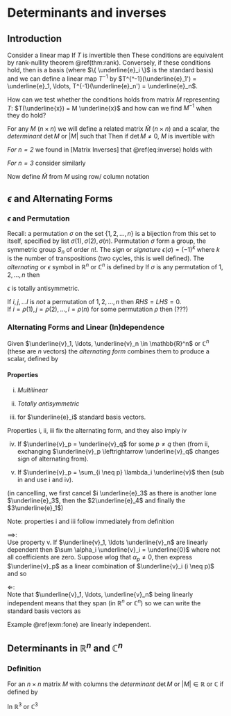 # Determinants and inverses

## Introduction

Consider a linear map 
\begin{align*}
    T : \mathbb{R}^n \to \mathbb{R}^n.
\end{align*} 
If $T$ is invertible then 
\begin{align*}
    \underbrace{\ker T = \{ \underline{0} \}}_\text{because $T$ is one-to-one} \text{ and } \underbrace{\operatorname{Im} T = \mathbb{R}^n}_\text{$T$ is onto}.
\end{align*}
These conditions are equivalent by rank-nullity theorem \@ref(thm:rank).
Conversely, if these conditions hold, then 
\begin{align*}
    \underline{e}_1' &= T(\underline{e}_1), \ldots, \underline{e}_n' = T(\underline{e}_n) \\
\end{align*} is a basis (where $\{ \underline{e}_i \}$ is the standard basis) and we can define a linear map $T^{-1}$ by $T^{^-1}(\underline{e}_1') = \underline{e}_1, \ldots, T^{-1}(\underline{e}_n') = \underline{e}_n$.

How can we test whether the conditions holds from matrix $M$ representing $T$: $T(\underline{x}) = M \underline{x}$ and how can we find $M^{-1}$ when they do hold?

For any $M$ ($n \times n$) we will define a related matrix $\widetilde{M}$ ($n \times n$) and a scalar, the *determinant* $\det M$ or $| M |$ such that 
\begin{align}
    \widetilde{M} M = (\det M )I (\#eq:inverse)
\end{align}
Then if $\det M \neq 0$, $M$ is invertible with 
\begin{align*}
    M^{-1} = \frac{1}{\det M} \widetilde{M}.
\end{align*} 

*For $n = 2$* we found in [Matrix Inverses] that \@ref(eq:inverse) holds with 
\begin{align*}
    M &= \begin{pmatrix}
    M_{11} & M_{12} \\
    M_{21} & M_{22}
    \end{pmatrix} \text{ and } \widetilde{M} = \begin{pmatrix}
    M_{22} & -M_{12} \\
    -M_{21} & M_{11}
    \end{pmatrix} \\
    \det M &= \begin{vmatrix}
    M_{11} & M_{12} \\
    M_{21} & M_{22}
    \end{vmatrix} = M_{11} M_{22} - M_{12} M_{21} \\
    &= [M \underline{e}_1, M \underline{e}_2] \\
    &= [\underline{C}_1 (M), \underline{C}_2 (M)] \\
    &= \epsilon_{ijk} M_{i1} M_{j2} \\
    \text{The factor by which areas are scaled under $M$} \\
    \det M \neq 0 &\iff \{ M \underline{e}_1, M \underline{e}_2 \} \text{ are linearly independent} \\
    &\iff \operatorname{Im}(M) = \mathbb{R}^2 \\
\end{align*} 

*For $n = 3$* consider similarly
\begin{align*}
    [M \underline{e}_1, M \underline{e}_2, M \underline{e}_3] \text{ (scalar triple product)} \\
    &= [\underline{C}_1 (M), \underline{C}_2 (M), \underline{C}_3 (M)] \\
    &= \epsilon_{ijk} M_{i1} M_{j2} M_{k3} \\
    &= \det M, \text{ defn for $n = 3$}. \\
    \text{This is the factor by which volumes are scaled under $M$ and} \\
    \det M \neq 0 &\iff  [M \underline{e}_1, M \underline{e}_2, M \underline{e}_3] \text{ are linearly independent} \\
    &\iff \operatorname{Im}(M) = \mathbb{R}^3 \\
\end{align*} 

Now define $\widetilde{M}$ from $M$ using row/ column notation 
\begin{align*}
    \underline{R}_1 (\widetilde{M}) &= \underline{C}_2 (M) \wedge \underline{C}_3 (M) \\
    \underline{R}_2 (\widetilde{M}) &= \underline{C}_3 (M) \wedge \underline{C}_1 (M) \\
    \underline{R}_3 (\widetilde{M}) &= \underline{C}_1 (M) \wedge \underline{C}_2 (M) \\
    \text{and note that} \\
    (\widetilde{M} M)_{ij} &= \underline{R}_i (\widetilde{M}) \cdot \underline{C}_j (M) \\
    &= \underbrace{(\underline{C}_1 (M) \cdot \underline{C}_2 (M) \wedge \underline{C}_3 (M))}_{\det M} \delta_{ij}
\end{align*} 

::: {.example}
\begin{align*}
    M &= \begin{pmatrix}
    1 & 3 & 0 \\
    0 & -1 & 2 \\
    4 & 1 & -1
    \end{pmatrix} \\
    \underline{C}_2 \wedge \underline{C}_3 &= \begin{pmatrix}3 \\-1 \\1\end{pmatrix} \wedge \begin{pmatrix}
    0 \\
    2 \\
    -1
    \end{pmatrix} = \begin{pmatrix}
    -1 \\
    3 \\
    6
    \end{pmatrix} \\
    \underline{C}_3 \wedge \underline{C}_1 &= \begin{pmatrix}
    0 \\
    2 \\
    -1
    \end{pmatrix} \wedge \begin{pmatrix}1 \\0 \\4\end{pmatrix} = \begin{pmatrix}
    8 \\
    -1 \\
    -2
    \end{pmatrix} \\
    \underline{C}_1 \wedge \underline{C}_2 &= \begin{pmatrix}
    1 \\
    0 \\
    4
    \end{pmatrix} \wedge \begin{pmatrix}3 \\-1 \\1\end{pmatrix} = \begin{pmatrix}
    4 \\
    11 \\
    -1
    \end{pmatrix} \\
    \widetilde{M} &= \begin{pmatrix}
    -1 & 3 & 6 \\
    8 & -1 & -2 \\
    4 & 11 & -1
    \end{pmatrix} \\
    \widetilde{M} M &= (\det M) I \text{ where} \\
    \det M &= \underline{C}_1 \cdot \underline{C}_2 \wedge \underline{C}_3 = 23.
\end{align*} 
:::

## $\epsilon$ and Alternating Forms

### $\epsilon$ and Permutation

Recall: a permutation $\sigma$ on the set $\{1, 2, \ldots, n \}$ is a bijection from this set to itself, specified by list $\sigma(1), \sigma(2), \sigma(n)$.
Permutation $\sigma$ form a group, the symmetric group $S_n$ of order $n!$. 
The *sign* or *signature* $\epsilon(\sigma) = (-1)^k$ where $k$ is the number of transpositions (two cycles, this is well defined).
The *alternating* or $\epsilon$ symbol in $\mathbb{R}^n$ or $\mathbb{C}^n$ is defined by
\begin{align*}
    \epsilon_{ij \ldots l} &= \begin{cases}
        +1 & \text{if } i, j, \ldots, l \text{ is an even permutation} \\
        -1 & \text{if } i, j, \ldots, l \text{ is an odd permutation} \\
        0 & \text{else}
    \end{cases} \\
    \epsilon(\sigma) &= (-1)^k \text{ with $\sigma$ product of $k$ transpositions} \\
    &= \pm 1.
\end{align*} 
If $\sigma$ is any permutation of $1, 2, \ldots, n$ then 
\begin{align*}
    \epsilon_{\sigma(1) \sigma(2) \ldots \sigma(n)} &= \epsilon(\sigma).
\end{align*} 

::: {.lemma}
\begin{align*}
    \epsilon_{\sigma(i) \sigma(j) \ldots \sigma(l)} = \epsilon(\sigma) \epsilon_{ij \ldots l}
\end{align*} 
$\epsilon$ is totally antisymmetric.
:::

::: {.proof}
If $i, j, \ldots l$ is *not* a permutation of $1, 2, \ldots, n$ then $RHS = LHS = 0$. \
If $i = \rho(1), j = \rho(2), \ldots, l = \rho(n)$ for some permutation $\rho$ then
\begin{align*}
    RHS &= \epsilon(\sigma) \epsilon (\rho) = \epsilon (\sigma \rho) = LHS.
\end{align*} 
(???)
:::

### Alternating Forms and Linear (In)dependence
 
Given $\underline{v}_1, \ldots, \underline{v}_n \in \mathbb{R}^n$ or $\mathbb{C}^n$ (these are $n$ vectors) the *alternating form* combines them to produce a scalar, defined by 
\begin{align*}
    [\underline{v}_1, \underline{v}_2, \ldots, \underline{v}_n] &= \epsilon_{ij \ldots l}(\underline{v}_1)_i (\underline{v}_2)_j \ldots (\underline{v}_n)_l \ \left(\sum \text{ convention}\right) \\
    &= \sum_\sigma \epsilon(\sigma) (\underline{v}_1)_{\sigma(1)} (\underline{v}_2)_{\sigma(2)} \ldots (\underline{v}_n)_{\sigma(n)} \ \left[\sum_\sigma \text{ means sum over all } \sigma \in S_n \right]
\end{align*} 

#### Properties
i. *Multilinear* 
\begin{align*}
    [\underline{v}_1, \ldots, \underline{v}_{p-1}, \alpha \underline{u} + \beta \underline{w}, \underline{v}_{p+1}, \underline{v}_n] &= \alpha [\underline{v}_1, \ldots, \underline{v}_{p-1}, \underline{u}, \underline{v}_{p+1}, \underline{v}_n] + \beta [\underline{v}_1, \ldots, \underline{w}, \underline{v}_{p+1}, \underline{v}_n]
\end{align*} 

ii. *Totally antisymmetric*
\begin{align*}
    [\underline{v}_{\sigma(1)}, \underline{v}_{\sigma(2)}, \ldots \underline{v}_{\sigma(n)}] &= \epsilon (\sigma) [\underline{v}_1, \underline{v}_2, \ldots, \underline{v}_n] 
\end{align*} 

iii. \begin{align*}
    [\underline{e}_1, \underline{e}_2, \ldots, \underline{e}_n] = 1
\end{align*} for $\underline{e}_i$ standard basis vectors.

Properties i, ii, iii fix the alternating form, and they also imply iv

iv. If $\underline{v}_p = \underline{v}_q$ for some $p \neq q$ then 
\begin{align*}
    [\underline{v}_1, \ldots, \underline{v}_p, \ldots, \underline{v}_q, \ldots, \underline{v}_n] &= 0
\end{align*} (from ii, exchanging $\underline{v}_p \leftrightarrow \underline{v}_q$ changes sign of alternating from).

v. If $\underline{v}_p = \sum_{i \neq p} \lambda_i \underline{v}$ then 
\begin{align*}
    [\underline{v}_1, \ldots, \underline{v}_p, \ldots, \underline{v}_n] &= 0
\end{align*} (sub in and use i and iv).

::: {.example #fone}
\begin{align*} \require{cancel}
    \text{In } \mathbb{C}^4, \underline{v}_1 &= \begin{pmatrix}i \\0 \\0 \\2\end{pmatrix}, \underline{v}_2 = \begin{pmatrix}0 \\0 \\5i \\0\end{pmatrix}, \\
    \underline{v}_3 &= \begin{pmatrix}3 \\2i \\0 \\0\end{pmatrix}, \begin{pmatrix}0 \\0 \\-i \\1\end{pmatrix} \\
    \implies [\underline{v}_1, \underline{v}_2, \underline{v}_3, \underline{v}_4] &= 5i [\underline{v}_1, \underline{e}_3, \underline{v}_3, \underline{v}_4] \\
    &= 5i [i \underline{e}_1 + \cancel{2 \underline{e}_4}, \underline{e}_3, \cancel{3 \underline{e}_1} + 2i \underline{e}_2, \cancel{-i \underline{e}_3} + \underline{e}_4] \\
    &= 5i \cdot i \cdot 2i) [\underline{e}_1, \underline{e}_3, \underline{e}_2, \underline{e}_4] \\
    &= (- 10 i) \cdot (-1) \\
    &= 10i
\end{align*} (in cancelling, we first cancel $i \underline{e}_3$ as there is another lone $\underline{e}_3$, then the $2\underline{e}_4$ and finally the $3\underline{e}_1$)
:::

Note: properties i and iii follow immediately from definition

::: {.proof name="Property ii"}
\begin{align*}
    [\underline{v}_{\sigma(1)}, \underline{v}_{\sigma(2)}, \ldots \underline{v}_{\sigma(n)}] &= \sum_\rho \epsilon (\rho) \underbrace{[\underline{v}_{\sigma(1)}]_{\rho(1)} \ldots [\underline{v}_{\sigma(n)}]_{\rho(n)}}_\text{each term can be re-written as: } \text{ ($\sigma$ fixed)} \\
    & [\underline{v}_1]_{\rho \sigma^{-1} (1)} \ldots [\underline{v}_n]_{\rho \sigma^{-1} (n)} \\
    &= \sum_\rho \epsilon (\sigma) \epsilon(\rho') [\underline{v}_1]_{\rho'(1)} \ldots [\underline{v}_n]_{\rho'(n)} \text{ where } \rho' = \rho \sigma^{-1} \\
    \text{ and } \sum_\rho &\text{ is equivalent to } \sum_{\rho'} \\
    &= \epsilon(\sigma) [\underline{v}_1, \underline{v}_2, \ldots, \underline{v}_n]
\end{align*} 
:::

::: {.proposition}
\begin{align*}
    [\underline{v}_1, \underline{v}_2, \ldots, \underline{v}_n] \neq 0 \iff \underline{v}_1, \ldots, \underline{v}_n \text{ are linearly independent}.
\end{align*} 
:::

::: {.proof}
$\implies$: \
Use property v.
If $\underline{v}_1, \ldots \underline{v}_n$ are linearly dependent then $\sum \alpha_i \underline{v}_i = \underline{0}$ where not all coefficients are zero.
Suppose wlog that $\alpha_p \neq 0$, then express $\underline{v}_p$ as a linear combination of $\underline{v}_i (i \neq p)$ and so
\begin{align*}
    [\underline{v}_1, \underline{v}_2, \ldots, \underline{v}_n] = 0.
\end{align*} 

$\Longleftarrow$: \
Note that $\underline{v}_1, \ldots, \underline{v}_n$ being linearly independent means that they span (in $\mathbb{R}^n$ or $\mathbb{C}^n$) so we can write the standard basis vectors as 
\begin{align*}
    \underline{e}_i &= A_{ai} \underline{v}_a \text{ for some } A_{ai} \in \mathbb{R} \text{ or } \mathbb{C}. \\
    \text{But then} & \\
    [\underline{e_1}, \ldots, \underline{e}_n] &= [A_{a1} \underline{v}_a, A_{b2} \underline{v}_b, \ldots, A_{cn} \underline{v}_c] \\
    &= A_{a1} A_{b2} \ldots A_{cn} [\underline{v}_a, \underline{v}_b, \ldots, \underline{v}_c] \\
    &= A_{a1} A_{b2} \ldots A_{cn} \epsilon_{ab \ldots c} [\underline{v}_1, \underline{v}_2, \ldots, \underline{v}_n] \text{ from property ii} \\
    LHS &= 1 \implies [\underline{v}_1, \underline{v}_2, \ldots, \underline{v}_n] \neq 0.
\end{align*}
:::

Example \@ref(exm:fone) are linearly independent.

## Determinants in $\mathbb{R}^n$ and $\mathbb{C}^n$

### Definition

:::{.definition name="Determinant"}
For an $n \times n$ matrix $M$ with columns
\begin{align*}
    \underline{C}_a &= M \underline{e}_a
\end{align*} 
the *determinant* $\det M$ or $|M| \in \mathbb{R}$ or $\mathbb{C}$ if defined by 
\begin{align*}
    \det M &= [\underline{C}_1, \underline{C}_2, \ldots, \underline{C}_n] \\
    &= [M \underline{e}_1, M \underline{e}_2, \ldots, M \underline{e}_n] \\
    &= \epsilon_{ij \ldots l} M_{i1} M_{j2} \ldots M_{ln} \\
    &= \sum_\sigma \epsilon(\sigma) M_{\sigma(1) 1} M_{\sigma(2) 2} \ldots M_{\sigma(n) n}
\end{align*} 
:::

::: {.proposition name="Transpose Property"}
\begin{align*}
    \det M &= \det M^T \\
    \text{so } \det M &= [\underline{R}_1, \underline{R}_2, \ldots, \underline{R}_n] \\
    &= \epsilon_{ij \ldots l} M_{1i} M_{2j} \ldots M_{nl} \\
    &= \sum_\sigma \epsilon(\sigma) M_{1 \sigma(1)} M_{2 \sigma(2)} \ldots M_{n \sigma(n)}
\end{align*} 
:::

::: {.example}
In $\mathbb{R}^3$ or $\mathbb{C}^3$
\begin{align*}
    \det M &= \epsilon_{ijk} M_{i1} M_{j2} M_{k3} \\
    &= M_{11} \begin{bmatrix}
    M_{22} & M_{23} \\
    M_{32} & M_{33}
    \end{bmatrix} - M_{21} \begin{bmatrix}
    M_{12} & M_{13} \\
    M_{32} & M_{33}
    \end{bmatrix} + M_{31} \begin{bmatrix}
    M_{12} & M_{13} \\
    M_{22} & M_{23}
    \end{bmatrix}
\end{align*} 
:::
